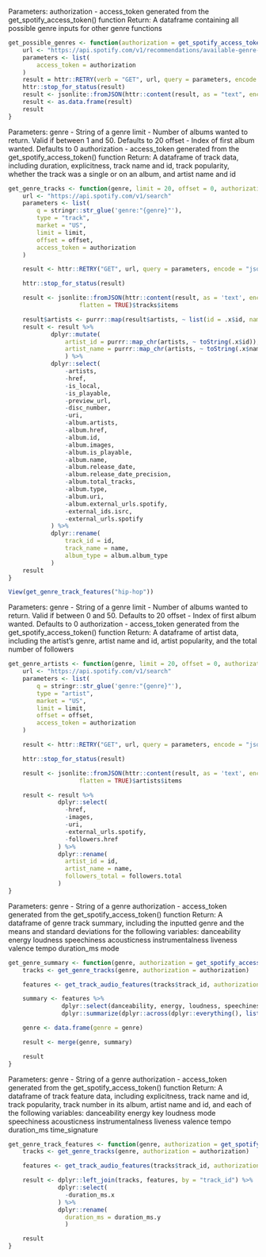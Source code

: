 Parameters:
    authorization - access_token generated from the get_spotify_access_token() function
Return:
    A dataframe containing all possible genre inputs for other genre functions

```r
get_possible_genres <- function(authorization = get_spotify_access_token()){
    url <- "https://api.spotify.com/v1/recommendations/available-genre-seeds"
    parameters <- list(
        access_token = authorization
    )
    result = httr::RETRY(verb = "GET", url, query = parameters, encode = "json", terminate_on = c(401, 403, 404))
    httr::stop_for_status(result)
    result <- jsonlite::fromJSON(httr::content(result, as = "text", encoding = "UTF-8"), flatten = TRUE)
    result <- as.data.frame(result)
    result
}
```

Parameters:
    genre - String of a genre
    limit - Number of albums wanted to return.  Valid if between 1 and 50.  Defaults to 20
    offset - Index of first album wanted.  Defaults to 0
    authorization - access_token generated from the get_spotify_access_token() function
Return:
    A dataframe of track data, including duration, explicitness, track name and id, track popularity, whether the track was a single or on an album, and artist name and id

```r
get_genre_tracks <- function(genre, limit = 20, offset = 0, authorization = get_spotify_access_token()){
    url <- "https://api.spotify.com/v1/search"
    parameters <- list(
        q = stringr::str_glue('genre:"{genre}"'),
        type = "track",
        market = "US",
        limit = limit,
        offset = offset,
        access_token = authorization
    )

    result <- httr::RETRY("GET", url, query = parameters, encode = "json", terminate_on = c(401, 403, 404))

    httr::stop_for_status(result)

    result <- jsonlite::fromJSON(httr::content(result, as = 'text', encoding = 'UTF-8'),
                    flatten = TRUE)$tracks$items

    result$artists <- purrr::map(result$artists, ~ list(id = .x$id, name = .x$name))
    result <- result %>% 
            dplyr::mutate(
                artist_id = purrr::map_chr(artists, ~ toString(.x$id)),
                artist_name = purrr::map_chr(artists, ~ toString(.x$name))
                ) %>%
            dplyr::select(
                -artists,
                -href,
                -is_local,
                -is_playable,
                -preview_url,
                -disc_number,
                -uri,
                -album.artists,
                -album.href,
                -album.id,
                -album.images,
                -album.is_playable,
                -album.name,
                -album.release_date,
                -album.release_date_precision,
                -album.total_tracks,
                -album.type,
                -album.uri,
                -album.external_urls.spotify,
                -external_ids.isrc,
                -external_urls.spotify
            ) %>%
            dplyr::rename(
                track_id = id,
                track_name = name,
                album_type = album.album_type
            )
    result
}
```

```r
View(get_genre_track_features("hip-hop"))
```
Parameters:
    genre - String of a genre
    limit - Number of albums wanted to return.  Valid if between 0 and 50.  Defaults to 20
    offset - Index of first album wanted.  Defaults to 0
    authorization - access_token generated from the get_spotify_access_token() function
Return:
    A dataframe of artist data, including the artist's genre, artist name and id, artist popularity, and the total number of followers

```r
get_genre_artists <- function(genre, limit = 20, offset = 0, authorization = get_spotify_access_token()){
    url <- "https://api.spotify.com/v1/search"
    parameters <- list(
        q = stringr::str_glue('genre:"{genre}"'),
        type = "artist",
        market = "US",
        limit = limit,
        offset = offset,
        access_token = authorization
    )

    result <- httr::RETRY("GET", url, query = parameters, encode = "json", terminate_on = c(401, 403, 404))

    httr::stop_for_status(result)

    result <- jsonlite::fromJSON(httr::content(result, as = 'text', encoding = 'UTF-8'),
                    flatten = TRUE)$artists$items

    result <- result %>%
              dplyr::select(
                -href,
                -images,
                -uri,
                -external_urls.spotify,
                -followers.href
              ) %>% 
              dplyr::rename(
                artist_id = id,
                artist_name = name,
                followers_total = followers.total
              )
}
```

Parameters:
    genre - String of a genre
    authorization - access_token generated from the get_spotify_access_token() function
Return:
    A dataframe of genre track summary, including the inputted genre and the means and standard deviations for the following variables:
        danceability
        energy
        loudness
        speechiness
        acousticness
        instrumentalness
        liveness
        valence
        tempo
        duration_ms
        mode

```r
get_genre_summary <- function(genre, authorization = get_spotify_access_token()){
    tracks <- get_genre_tracks(genre, authorization = authorization)

    features <- get_track_audio_features(tracks$track_id, authorization = authorization)

    summary <- features %>%
               dplyr::select(danceability, energy, loudness, speechiness, acousticness, instrumentalness, liveness, valence, tempo, duration_ms, mode) %>%
               dplyr::summarize(dplyr::across(dplyr::everything(), list(mean = mean, sd = sd), na.rm = TRUE))

    genre <- data.frame(genre = genre)

    result <- merge(genre, summary)

    result
}
```

Parameters:
    genre - String of a genre
    authorization - access_token generated from the get_spotify_access_token() function
Return:
    A dataframe of track feature data, including explicitness, track name and id, track popularity, track number in its album, artist name and id, and each of the following variables:
        danceability
        energy
        key
        loudness
        mode
        speechiness
        acousticness
        instrumentalness
        liveness
        valence
        tempo
        duration_ms
        time_signature

```r
get_genre_track_features <- function(genre, authorization = get_spotify_access_token()){
    tracks <- get_genre_tracks(genre, authorization = authorization)

    features <- get_track_audio_features(tracks$track_id, authorization = authorization)

    result <- dplyr::left_join(tracks, features, by = "track_id") %>%
              dplyr::select(
                -duration_ms.x
              ) %>%
              dplyr::rename(
                duration_ms = duration_ms.y
                )

    result
}
```